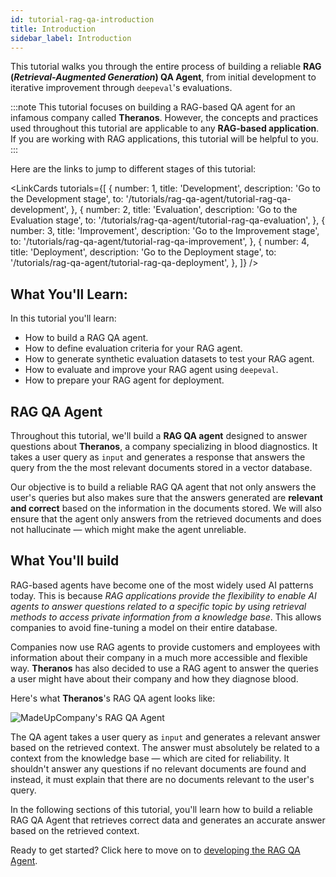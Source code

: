 ```yaml
---
id: tutorial-rag-qa-introduction
title: Introduction
sidebar_label: Introduction
---
```



This tutorial walks you through the entire process of building a reliable **RAG (_Retrieval-Augmented Generation_) QA Agent**, 
from initial development to iterative improvement through `deepeval`'s evaluations.

:::note
This tutorial focuses on building a RAG-based QA agent for an infamous company called **Theranos**. However, the concepts and practices used throughout this tutorial are applicable to any **RAG-based application**. If you are working with RAG applications, this tutorial will be helpful to you.
:::

Here are the links to jump to different stages of this tutorial:

<LinkCards
    tutorials={[
        {
            number: 1,
            title: 'Development',
            description: 'Go to the Development stage',
            to: '/tutorials/rag-qa-agent/tutorial-rag-qa-development',
        },
        {
            number: 2,
            title: 'Evaluation',
            description: 'Go to the Evaluation stage',
            to: '/tutorials/rag-qa-agent/tutorial-rag-qa-evaluation',
        },
        {
            number: 3,
            title: 'Improvement',
            description: 'Go to the Improvement stage',
            to: '/tutorials/rag-qa-agent/tutorial-rag-qa-improvement',
        },
        {
            number: 4,
            title: 'Deployment',
            description: 'Go to the Deployment stage',
            to: '/tutorials/rag-qa-agent/tutorial-rag-qa-deployment',
        },
    ]}
/>

## What You'll Learn:

In this tutorial you'll learn:

- How to build a RAG QA agent.
- How to define evaluation criteria for your RAG agent.
- How to generate synthetic evaluation datasets to test your RAG agent.
- How to evaluate and improve your RAG agent using `deepeval`.
- How to prepare your RAG agent for deployment.

## RAG QA Agent

Throughout this tutorial, we'll build a **RAG QA agent** designed to answer questions about **Theranos**, a company specializing in blood 
diagnostics. It takes a user query as `input` and generates a response that answers the query from the the most relevant documents stored in a vector database.

Our objective is to build a reliable RAG QA agent that not only answers the user's queries but also makes sure that the answers generated
are **relevant and correct** based on the information in the documents stored. We will also ensure that the agent only answers from the retrieved 
documents and does not hallucinate — which might make the agent unreliable.

## What You'll build

RAG-based agents have become one of the most widely used AI patterns today. This is because _RAG applications provide the flexibility 
to enable AI agents to answer questions related to a specific topic by using retrieval methods to access private information from a knowledge 
base_. This allows companies to avoid fine-tuning a model on their entire database.

Companies now use RAG agents to provide customers and employees with information about their company in a much more accessible and 
flexible way. **Theranos** has also decided to use a RAG agent to answer the queries a user might have about their company and how they 
diagnose blood. 

Here's what **Theranos**'s RAG QA agent looks like:

![MadeUpCompany's RAG QA Agent](https://deepeval-docs.s3.us-east-1.amazonaws.com/tutorials:qa-agent:qa-agent-overview.png)

The QA agent takes a user query as `input` and generates a relevant answer based on the retrieved context.
The answer must absolutely be related to a context from the knowledge base — which are cited for reliability. It shouldn't answer any questions if no relevant documents are found and instead, it must explain 
that there are no documents relevant to the user's query.

In the following sections of this tutorial, you'll learn how to build a reliable RAG QA Agent that retrieves correct data and generates an 
accurate answer based on the retrieved context. 

Ready to get started? Click here to move on to [developing the RAG QA Agent](/tutorials/rag-qa-agent/tutorial-rag-qa-development).